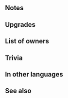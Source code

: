 {{Weapon Infobox
|tagid=SID_翼槍ヴィドフニル
|weaponType=Lance
|might=16
|range=1
|effect=If foe initiates combat and uses sword, lance, or axe, grants Def+7 during combat.
|cost=400
|exclusive=1
|statModifiers=0,16,0,0,0
|required=Heavy Spear
|userVersion1=Weapon
|userVersion2=Gleam
|refinePaths=default
|refineSP=400
|refineMedals=500
|refineDews=200
|upgradedEffect=If foe initiates combat and uses sword, lance, axe, dragonstone, or beast damage, grants Def/Res+7 during combat.
|effectSkill1=If unit is within 2 spaces of an infantry or armored ally, grants Atk/Spd+4 during combat.
|iconSkill1=Vidofnir W.png
|tagidExtraSkill1=絆
|properties=random_owner
}}
==Notes==
{{IfFoeInitiates}}
{{Combat boosts}}
==Upgrades==
{{Weapon Upgrade List}}
==List of owners==
{{Skill Hero List}}
==Trivia==
{{Rsn|攻撃速さの絆R歩重|Atk/Spd Bond Infantry/Armor}}
==In other languages==
{{OtherLanguages
|japanese=ヴィドフニル
|german=Vidofnir
|spanishEU=Vidofnir
|spanishLA=Vidofnir
|french=Vidofnir
|italian=Vidofnir
|chineseTW=維德佛爾尼爾
|portuguese=Vidofnir
}}
==See also==
{{See also skills|cond=Description LIKE '%if foe initiates combat% Def/Res+%during combat%' AND WikiName NOT LIKE '%serpent%' AND WikiName NOT LIKE '%guard bow%' AND Exclusive='1'}}
{{Weapons Navbox}}